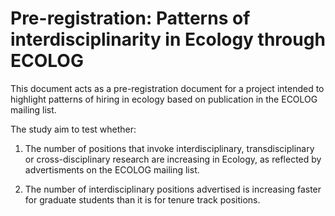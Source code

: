 Pre-registration: Patterns of interdisciplinarity in Ecology through ECOLOG
========================================================

This document acts as a pre-registration document for a project intended to highlight patterns of hiring in ecology based on publication in the ECOLOG mailing list.

The study aim to test whether:

1. The number of positions that invoke interdisciplinary, transdisciplinary or cross-disciplinary research are increasing in Ecology, as reflected by advertisments on the ECOLOG mailing list.

2. The number of interdisciplinary positions advertised is increasing faster for graduate students than it is for tenure track positions.

